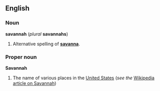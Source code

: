 ==English==
===Noun===
'''savannah''' (''plural'' '''savannahs''')

#Alternative spelling of '''[[savanna]]'''.

===Proper noun===
'''Savannah'''

#The name of various places in the [[United States]] (''see the'' [[w:Savannah|Wikipedia article on Savannah]])